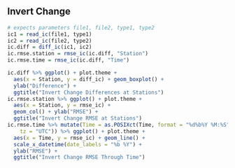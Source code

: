 
## Invert Change

```r
# expects parameters file1, file2, type1, type2
ic1 = read_ic(file1, type1)
ic2 = read_ic(file2, type2)
ic.diff = diff_ic(ic1, ic2)
ic.rmse.station = rmse_ic(ic.diff, "Station")
ic.rmse.time = rmse_ic(ic.diff, "Time")

ic.diff %>% ggplot() + plot.theme +
  aes(x = Station, y = diff_ic) + geom_boxplot() +
  ylab("Difference") +
  ggtitle("Invert Change Differences at Stations")
ic.rmse.station %>% ggplot() + plot.theme +
  aes(x = Station, y = rmse_ic) +
  geom_col() + ylab("RMSE") +
  ggtitle("Invert Change RMSE at Stations")
ic.rmse.time %>% mutate(Time = as.POSIXct(Time, format = "%d%b%Y %M:%S",
    tz = "UTC")) %>% ggplot() + plot.theme +
  aes(x = Time, y = rmse_ic) + geom_line() +
  scale_x_datetime(date_labels = "%b %Y") + 
  ylab("RMSE") +
  ggtitle("Invert Change RMSE Through Time")
```
